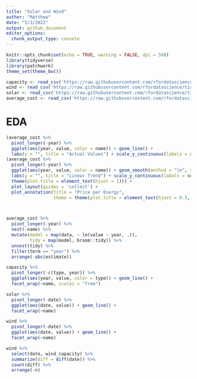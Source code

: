 ```yaml
---
title: "Solar and Wind"
author: "Matthew"
date: "5/3/2022"
output: github_document
editor_options: 
  chunk_output_type: console
---
```


```r
knitr::opts_chunk$set(echo = TRUE, warning = FALSE, dpi = 500)
library(tidyverse)
library(patchwork)
theme_set(theme_bw())
```


```r
capacity <- read_csv('https://raw.githubusercontent.com/rfordatascience/tidytuesday/master/data/2022/2022-05-03/capacity.csv')
wind <- read_csv('https://raw.githubusercontent.com/rfordatascience/tidytuesday/master/data/2022/2022-05-03/wind.csv')
solar <- read_csv('https://raw.githubusercontent.com/rfordatascience/tidytuesday/master/data/2022/2022-05-03/solar.csv')
average_cost <- read_csv('https://raw.githubusercontent.com/rfordatascience/tidytuesday/master/data/2022/2022-05-03/average_cost.csv')
```


# EDA
```r
(average_cost %>% 
  pivot_longer(-year) %>% 
  ggplot(aes(year, value, color = name)) + geom_line() +
  labs(y = "", title = "Actual Values") + scale_y_continuous(labels = scales::dollar)) +
(average_cost %>% 
  pivot_longer(-year) %>% 
  ggplot(aes(year, value, color = name)) + geom_smooth(method = "lm", se = FALSE) +
  labs(y = "", title = "Linear Trend") + scale_y_continuous(labels = scales::dollar) +
  theme(plot.title = element_text(hjust = 1))) +
  plot_layout(guides = 'collect') + 
  plot_annotation(title = "Price per Energy", 
                  theme = theme(plot.title = element_text(hjust = 0.5, size = 18)))



average_cost %>% 
  pivot_longer(-year) %>% 
  nest(-name) %>% 
  mutate(model = map(data, ~ lm(value ~ year, .)),
         tidy = map(model, broom::tidy)) %>% 
  unnest(tidy) %>% 
  filter(term == "year") %>% 
  arrange(-abs(estimate))
```



```r
capacity %>% 
  pivot_longer(-c(type, year)) %>% 
  ggplot(aes(year, value, color = type)) + geom_line() +
  facet_wrap(~name, scales = "free")
```



```r
solar %>% 
  pivot_longer(-date) %>% 
  ggplot(aes(date, value)) + geom_line() +
  facet_wrap(~name)
```



```r
wind %>% 
  pivot_longer(-date) %>% 
  ggplot(aes(date, value)) + geom_line() +
  facet_wrap(~name)

wind %>% 
  select(date, wind_capacity) %>% 
  summarize(diff = diff(date)) %>% 
  count(diff) %>% 
  arrange(-n)
```

